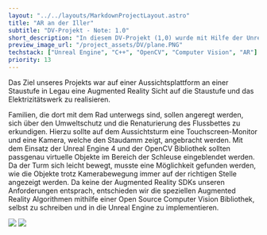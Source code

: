 ```yaml
---
layout: "../../layouts/MarkdownProjectLayout.astro"
title: "AR an der Iller"
subtitle: "DV-Projekt - Note: 1.0"
short_description: "In diesem DV-Projekt (1,0) wurde mit Hilfe der Unreal Engine 4 und OpenCV eine eignene Augmented Reality Lösung erstellt, die den speziellen Anforderungen entsprach."
preview_image_url: "/project_assets/DV/plane.PNG"
techstack: ["Unreal Engine", "C++", "OpenCV", "Computer Vision", "AR"]
priority: 13
---
```


Das Ziel unseres Projekts war auf einer Aussichtsplattform an einer Staustufe in Legau eine Augmented Reality Sicht auf die Staustufe und das Elektrizitätswerk zu realisieren. 

Familien, die dort mit dem Rad unterwegs sind, sollen angeregt werden, sich über den Umweltschutz und die Renaturierung des Flussbettes zu erkundigen. Hierzu sollte auf dem Aussichtsturm eine Touchscreen-Monitor und eine Kamera, welche den Staudamm zeigt, angebracht werden. Mit dem Einsatz der Unreal Engine 4 und der OpenCV Bibliothek sollten passgenau virtuelle Objekte im Bereich der Schleuse eingeblendet werden. Da der Turm sich leicht bewegt, musste eine Möglichkeit gefunden werden, wie die Objekte trotz Kamerabewegung immer auf der richtigen Stelle angezeigt werden. Da keine der Augmented Reality SDKs unseren Anforderungen entsprach, entschieden wir die speziellen Augmented Reality Algorithmen mithilfe einer Open Source Computer Vision Bibliothek, selbst zu schreiben und in die Unreal Engine zu implementieren.


<div clss ="mx-auto">
<Image src = "/project_assets/DV/rad.jpg" />
<Image src = "/project_assets/DV/ARIllerTracking.gif" />
</div>


<div class="flex justify-center">
    <ProjectFileDownloadButton url="https://github.com/EobanZ/AR_Iller" url_name="Source Code" icon_name="carbon:logo-github"/>
</div>